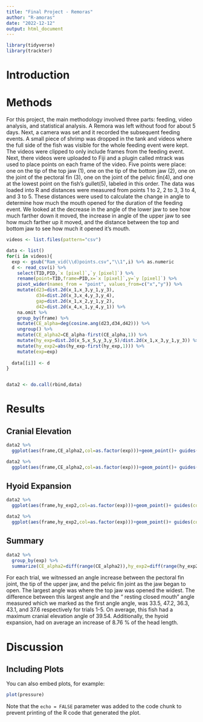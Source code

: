 ```yaml
---
title: "Final Project - Remoras"
author: "R-amoras"
date: "2022-12-12"
output: html_document
---
```


```r
library(tidyverse)
library(trackter)
```

# Introduction


# Methods

For this project, the main methodology involved three parts: feeding, video analysis, and statistical analysis. A Remora was left without food for about 5 days. Next, a camera was set and it recorded the subsequent feeding events. A small piece of shrimp was dropped in the tank and videos where the full side of the fish was visible for the whole feeding event were kept. The videos were clipped to only include frames from the feeding event. Next, there videos were uploaded to Fiji and a plugin called mtrack was used to place points on each frame of the video. Five points were place: one on the tip of the top jaw (1), one on the tip of the bottom jaw (2), one on the joint of the pectoral fin (3), one on the joint of the pelvic fin(4), and one at the lowest point on the fish’s gullet(5), labeled in this order. The data was loaded into R and distances were measured from points 1 to 2, 2 to 3, 3 to 4, and 3 to 5. These distances were used to calculate the change in angle to determine how much the mouth opened for the duration of the feeding event. We looked at the decrease in the angle of the lower jaw to see how much farther down it moved, the increase in angle of the upper jaw to see how much farther up it moved, and the distance between the top and bottom jaw to see how much it opened it’s mouth. 


```r
videos <- list.files(pattern="csv")

data <- list()
for(i in videos){
  exp <- gsub("Ram_vid(\\d)points.csv","\\1",i) %>% as.numeric
  d <- read_csv(i) %>% 
    select(TID,PID,`x [pixel]`,`y [pixel]`) %>% 
    rename(point=TID,frame=PID,x=`x [pixel]`,y=`y [pixel]`) %>% 
    pivot_wider(names_from = "point", values_from=c("x","y")) %>% 
    mutate(d23=dist.2d(x_1,x_3,y_1,y_3),
           d34=dist.2d(x_3,x_4,y_3,y_4),
           gap=dist.2d(x_1,x_2,y_1,y_2),
           d42=dist.2d(x_4,x_1,y_4,y_1)) %>%
    na.omit %>% 
    group_by(frame) %>% 
    mutate(CE_alpha=deg(cosine.ang(d23,d34,d42))) %>% 
    ungroup() %>% 
    mutate(CE_alpha2=CE_alpha-first(CE_alpha,1)) %>% 
    mutate(hy_exp=dist.2d(x_5,x_5,y_3,y_5)/dist.2d(x_1,x_3,y_1,y_3)) %>% 
    mutate(hy_exp2=abs(hy_exp-first(hy_exp,1))) %>% 
    mutate(exp=exp)
  
  data[[i]] <- d
}


data2 <- do.call(rbind,data)

```

# Results

## Cranial Elevation

```r
data2 %>% 
  ggplot(aes(frame,CE_alpha2,col=as.factor(exp)))+geom_point()+ guides(color = guide_legend(title = "Trials"))+labs(y = "Cranial Elevation (\u00B0)")

data2 %>% 
  ggplot(aes(frame,CE_alpha2,col=as.factor(exp)))+geom_point()+ guides(color = guide_legend(title = "Trials"))+facet_wrap(~exp)+labs(y = "Cranial Elevation (\u00B0)")
```

## Hyoid Expansion
```r
data2 %>% 
  ggplot(aes(frame,hy_exp2,col=as.factor(exp)))+geom_point()+ guides(color = guide_legend(title = "Trials"))+labs(y = "Hyoid Expansion")

data2 %>% 
  ggplot(aes(frame,hy_exp2,col=as.factor(exp)))+geom_point()+ guides(color = guide_legend(title = "Trials"))+facet_wrap(~exp)+labs(y = "Hyoid Expansion")

```

## Summary

```r
data2 %>% 
  group_by(exp) %>% 
  summarize(CE_alpha2=diff(range(CE_alpha2)),hy_exp2=diff(range(hy_exp2)),gap=diff(range(gap)))
```

For each trial, we witnessed an angle increase between the pectoral fin joint, the tip of the upper jaw, and the pelvic fin joint as the jaw began to open. The largest angle was where the top jaw was opened the widest. The difference between this largest angle and the “ resting closed mouth” angle measured which we marked as the first angle angle, was 33.5, 47.2, 36.3, 43.1, and 37.6 respectively for trials 1-5. On average, this fish had a maximum cranial elevation angle of 39.54. Additionally, the hyoid expansion, had on average an increase of 8.76 % of the head length. 

# Discussion


## Including Plots

You can also embed plots, for example:

```r
plot(pressure)
```

Note that the `echo = FALSE` parameter was added to the code chunk to prevent printing of the R code that generated the plot.
